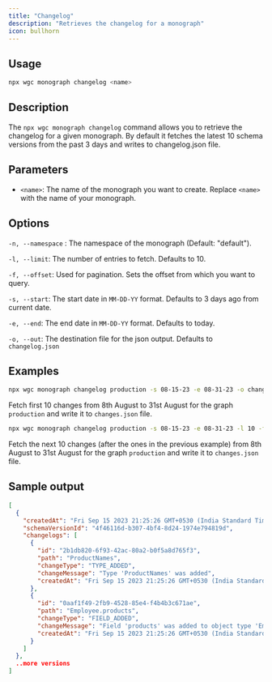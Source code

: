 ---
title: "Changelog"
description: "Retrieves the changelog for a monograph"
icon: bullhorn
---

## Usage

```bash
npx wgc monograph changelog <name>
```

## Description

The `npx wgc monograph changelog` command allows you to retrieve the changelog for a given monograph. By default it fetches the latest 10 schema versions from the past 3 days and writes to changelog.json file.

## Parameters

* `<name>`: The name of the monograph you want to create. Replace `<name>` with the name of your monograph.

## Options

`-n, --namespace` : The namespace of the monograph (Default: "default").

`-l, --limit`: The number of entries to fetch. Defaults to 10.

`-f, --offset`: Used for pagination. Sets the offset from which you want to query.

`-s, --start`: The start date in `MM-DD-YY` format. Defaults to 3 days ago from current date.

`-e, --end`: The end date in `MM-DD-YY` format. Defaults to today.

`-o, --out`: The destination file for the json output. Defaults to `changelog.json`

## Examples

```bash
npx wgc monograph changelog production -s 08-15-23 -e 08-31-23 -o changes.json
```

Fetch first 10 changes from 8th August to 31st August for the graph `production` and write it to `changes.json` file.

```bash
npx wgc monograph changelog production -s 08-15-23 -e 08-31-23 -l 10 -f 10 -o changes.json
```

Fetch the next 10 changes (after the ones in the previous example) from 8th August to 31st August for the graph `production` and write it to `changes.json` file.

## Sample output

```JSON
[
  {
    "createdAt": "Fri Sep 15 2023 21:25:26 GMT+0530 (India Standard Time)",
    "schemaVersionId": "4f46116d-b307-4bf4-8d24-1974e794819d",
    "changelogs": [
      {
        "id": "2b1db820-6f93-42ac-80a2-b0f5a8d765f3",
        "path": "ProductNames",
        "changeType": "TYPE_ADDED",
        "changeMessage": "Type 'ProductNames' was added",
        "createdAt": "Fri Sep 15 2023 21:25:26 GMT+0530 (India Standard Time)"
      },
      {
        "id": "0aaf1f49-2fb9-4528-85e4-f4b4b3c671ae",
        "path": "Employee.products",
        "changeType": "FIELD_ADDED",
        "changeMessage": "Field 'products' was added to object type 'Employee'",
        "createdAt": "Fri Sep 15 2023 21:25:26 GMT+0530 (India Standard Time)"
      }
    ]
  },
  ..more versions
]
```

